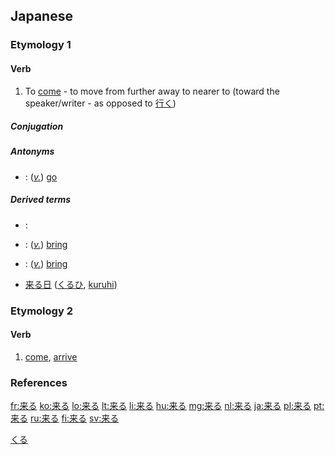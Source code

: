 ==Japanese==
{{ja-kanjitab|来}}

===Etymology 1===

====Verb====
{{ja-verb|kk|type=3|hira=くる|rom=kuru|kyu=來る}}

# To [[come]] - to move from further away to nearer to (toward the speaker/writer - as opposed to [[行く]])

=====Conjugation=====
{{ja-kuru|||}}

=====Antonyms=====
* {{l|ja|行く|tr=[[いく]], [[iku]]|sc=Jpan}}: (''[[verb|v.]]'') [[go]]

=====Derived terms=====
* {{l|ja|迫り来る|tr=[[せまりくる]], [[semarikuru]]|sc=Jpan}}:
* {{l|ja|持って来る|tr=[[もってくる]], [[mottekuru]]|sc=Jpan}}: (''[[verb|v.]]'') [[bring]] {{qualifier|the object is a thing}}
* {{l|ja|連れて来る|tr=[[つれてくる]], [[tsuretekuru]]|sc=Jpan}}: (''[[verb|v.]]'') [[bring]] {{qualifier|the object is a person}}
* [[来る日]] ([[くるひ]], [[kuruhi]])

===Etymology 2===

====Verb====
{{ja-verb|kk|type=1|tr=intrans|hira=きたる|rom=kitaru}}

# [[come]], [[arrive]]
#: {{usex|'''来る'''（きたる）年が皆さん一人びとりにとり、よい年であるよう祈っています|tr='''きたる'''としがみなさんひとりびとりにとり、よいとしであるよういのっています。<br/>'''''kitaru''' toshi ga minasan hitori bitori ni tori, yoi toshi de aru yō inotte imasu.''|t=''I pray that '''next''' year will be a good year for each of you.|lang=ja|ref=<ref>"天皇誕生日 皇居で一般参賀", NHK, 23 December 2011</ref>}}

===References===
<references/>

[[Category:1000 Japanese basic words|くる]]

[[fr:来る]]
[[ko:来る]]
[[lo:来る]]
[[lt:来る]]
[[li:来る]]
[[hu:来る]]
[[mg:来る]]
[[nl:来る]]
[[ja:来る]]
[[pl:来る]]
[[pt:来る]]
[[ru:来る]]
[[fi:来る]]
[[sv:来る]]